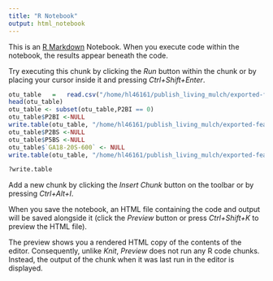 ```yaml
---
title: "R Notebook"
output: html_notebook
---
```


This is an [R Markdown](http://rmarkdown.rstudio.com) Notebook. When you execute code within the notebook, the results appear beneath the code. 

Try executing this chunk by clicking the *Run* button within the chunk or by placing your cursor inside it and pressing *Ctrl+Shift+Enter*. 

```r

otu_table	=	read.csv("/home/hl46161/publish_living_mulch/exported-feature-table/original_table.txt",sep="\t",row.names =1,check.names = FALSE)
head(otu_table)
otu_table <- subset(otu_table,P2BI == 0)
otu_table$P2BI <-NULL
write.table(otu_table, "/home/hl46161/publish_living_mulch/exported-feature-table/table_P2BI_filtered.txt",sep="\t")
otu_table$P2BS <-NULL
otu_table$P5BS <-NULL
otu_table$`GA18-20S-600` <- NULL
write.table(otu_table, "/home/hl46161/publish_living_mulch/exported-feature-table/table_no_blank_no_20_filtered.txt",sep="\t")

?write.table
```

Add a new chunk by clicking the *Insert Chunk* button on the toolbar or by pressing *Ctrl+Alt+I*.

When you save the notebook, an HTML file containing the code and output will be saved alongside it (click the *Preview* button or press *Ctrl+Shift+K* to preview the HTML file).

The preview shows you a rendered HTML copy of the contents of the editor. Consequently, unlike *Knit*, *Preview* does not run any R code chunks. Instead, the output of the chunk when it was last run in the editor is displayed.
